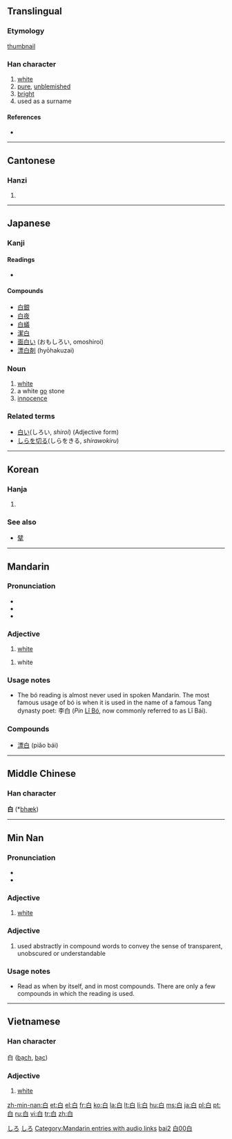 {{see|日|曰|臼|自|百}}
==Translingual==
{{Han stroke|[[Image:白-bw.png|240px]]}}

===Etymology===
[[thumbnail]]

===Han character===
{{Han char|rn=106|rad=白|as=00|sn=5|four=2600<sub>0</sub>|canj=竹日 (HA)}}

# [[white]]
# [[pure]], [[unblemished]]
# [[bright]]
# used as a surname

====References====
* {{Han ref|kx=0785.010|dkj=22678|dj=1196.010|hdz=42642.010|uh=767D|ud=30333|bh=A5D5|bd=42453}}

----

==Cantonese==

===Hanzi===
{{yue-hanzi|jyut=|y=[[baak6]]}}

# {{defn|Cantonese}}

----

==Japanese==

===Kanji===
{{ja-kanji|grade=1|rs=白00}}

====Readings====
* {{ja-readings|kanon=[[はく]] (haku)|goon=[[びゃく]] (byaku)|kun=[[しろ]] (shiro), [[しろい]] (shiroi), [[もうす]] (mousu)}}

====Compounds====
* [[白銀]]
* [[白夜]]
* [[白蟻]]
* [[潔白]]
* [[面白い]] (おもしろい, omoshiroi)
* [[漂白剤]] (hyōhakuzai)

===Noun===
{{ja-noun|k|hira=しろ|rom=shiro}}

# [[white]]
# a white [[go]] stone
# [[innocence]]

===Related terms===
* [[白い]](しろい, ''shiroi'') (Adjective form)
* [[しらを切る]](しらをきる, ''shirawokiru'')

[[Category:1000 Japanese basic words|しろ]]
[[Category:ja:Colors|しろ]]

----

==Korean==

===Hanja===
{{ko-hanja|hangeul=백|rv=baek|mr=paek|y=payk|eumhun=희다|ehrv=huida|ehmr=hŭida|ehy=huyta}}

# {{defn|Korean}}

===See also===
* [[擘]]

----

==Mandarin==

===Pronunciation===
*{{audio|zh-bái.ogg|audio}}
* {{IPA|[ pai˧˥ ]}}
* {{IPA|[ pɔ˧˥ ]}}

===Adjective===
{{cmn-adj|ts|pin=bái|pint=bai2|rs=白00}}

# [[white]]

{{cmn-adj|ts|pin=bó|pint=bo2|rs=白00}}

# {{literary|lang=cmn}} white

===Usage notes===
* The bó reading is almost never used in spoken Mandarin.  The most famous usage of bó is when it is used in the name of a famous Tang dynasty poet: 李白 (''Pin'' [[w:Li Bo|Lǐ Bó]], now commonly referred to as Lǐ Bái).

===Compounds===
* [[漂白]] (piǎo bái)

[[Category:Mandarin entries with audio links]]
[[Category:zh-cn:Beginning Mandarin|bai2]]
[[Category:zh-tw:Beginning Mandarin|白00白]]

----

==Middle Chinese==
===Han character===
'''白''' (*[[bhæk]])<!--asterisk represents reconstructed pronunciation-->

----

==Min Nan==

===Pronunciation===
* {{IPA|[ peʔ˥˥ ]}}
* {{IPA|[ pek˥˥ ]}}

===Adjective===
{{nan-adj|ts|poj=pe̍h|pojt=peh8|rs=白00}}

# [[white]]

===Adjective===
{{nan-adj|ts|poj=pe̍k|pojt=pek8|rs=白00}}

# used abstractly in compound words to convey the sense of transparent, unobscured or understandable

===Usage notes===
* Read as {{unicode|pe̍h}} when by itself, and in most compounds.  There are only a few compounds in which the {{unicode|pe̍k}} reading is used.

----

==Vietnamese==

===Han character===
白 ([[bạch]], [[bạc]])

===Adjective===
{{infl|vi|adjective|sc=Hant}}{{vi-attention|may need inflection template}}

# [[white]]

[[zh-min-nan:白]]
[[et:白]]
[[el:白]]
[[fr:白]]
[[ko:白]]
[[la:白]]
[[lt:白]]
[[li:白]]
[[hu:白]]
[[ms:白]]
[[ja:白]]
[[pl:白]]
[[pt:白]]
[[ru:白]]
[[vi:白]]
[[tr:白]]
[[zh:白]]